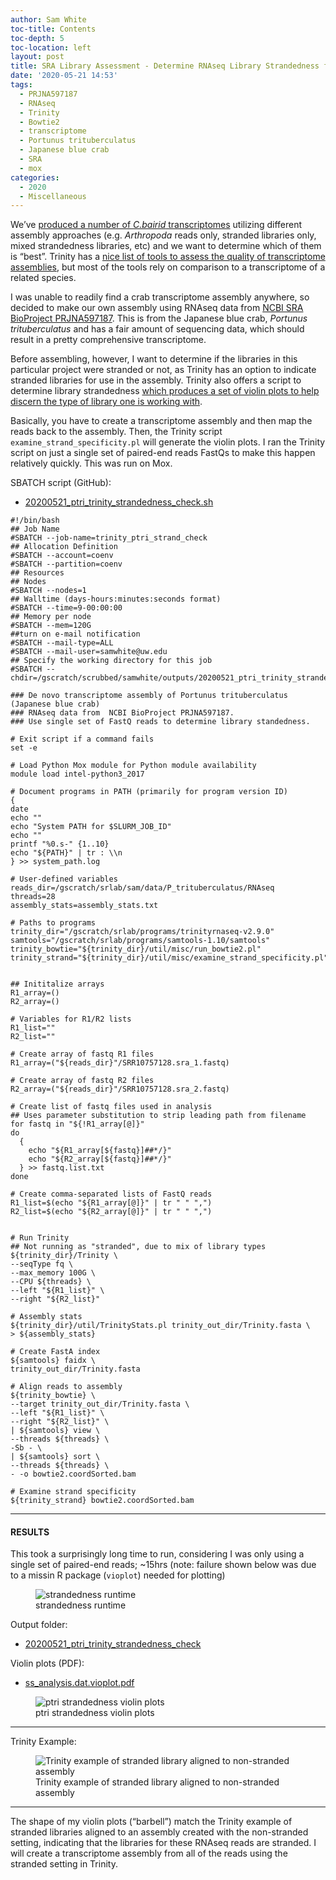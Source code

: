 ```yaml
---
author: Sam White
toc-title: Contents
toc-depth: 5
toc-location: left
layout: post
title: SRA Library Assessment - Determine RNAseq Library Strandedness from P.trituberculatus SRA BioProject PRJNA597187
date: '2020-05-21 14:53'
tags:
  - PRJNA597187
  - RNAseq
  - Trinity
  - Bowtie2
  - transcriptome
  - Portunus trituberculatus
  - Japanese blue crab
  - SRA
  - mox
categories:
  - 2020
  - Miscellaneous
---
```

We've [produced a number of _C.bairid_ transcriptomes](https://github.com/RobertsLab/resources/wiki/Genomic-Resources#transcriptomes) utilizing different assembly approaches (e.g. _Arthropoda_ reads only, stranded libraries only, mixed strandedness libraries, etc) and we want to determine which of them is "best". Trinity has a [nice list of tools to assess the quality of transcriptome assemblies](https://github.com/trinityrnaseq/trinityrnaseq/wiki/Transcriptome-Assembly-Quality-Assessment), but most of the tools rely on comparison to a transcriptome of a related species.

I was unable to readily find a crab transcriptome assembly anywhere, so decided to make our own assembly using RNAseq data from [NCBI SRA BioProject PRJNA597187](https://www.ncbi.nlm.nih.gov/bioproject/PRJNA597187/). This is from the Japanese blue crab, _Portunus trituberculatus_ and has a fair amount of sequencing data, which should result in a pretty comprehensive transcriptome.

Before assembling, however, I want to determine if the libraries in this particular project were stranded or not, as Trinity has an option to indicate stranded libraries for use in the assembly. Trinity also offers a script to determine library strandedness [which produces a set of violin plots to help discern the type of library one is working with](https://github.com/trinityrnaseq/trinityrnaseq/wiki/Examine-Strand-Specificity).

Basically, you have to create a transcriptome assembly and then map the reads back to the assembly. Then, the Trinity script `examine_strand_specificity.pl` will generate the violin plots. I ran the Trinity script on just a single set of paired-end reads FastQs to make this happen relatively quickly. This was run on Mox.

SBATCH script (GitHub):

- [20200521_ptri_trinity_strandedness_check.sh](https://github.com/RobertsLab/sams-notebook/blob/master/sbatch_scripts/20200521_ptri_trinity_strandedness_check.sh)

```shell
#!/bin/bash
## Job Name
#SBATCH --job-name=trinity_ptri_strand_check
## Allocation Definition
#SBATCH --account=coenv
#SBATCH --partition=coenv
## Resources
## Nodes
#SBATCH --nodes=1
## Walltime (days-hours:minutes:seconds format)
#SBATCH --time=9-00:00:00
## Memory per node
#SBATCH --mem=120G
##turn on e-mail notification
#SBATCH --mail-type=ALL
#SBATCH --mail-user=samwhite@uw.edu
## Specify the working directory for this job
#SBATCH --chdir=/gscratch/scrubbed/samwhite/outputs/20200521_ptri_trinity_strandedness_check

### De novo transcriptome assembly of Portunus trituberculatus (Japanese blue crab)
### RNAseq data from  NCBI BioProject PRJNA597187.
### Use single set of FastQ reads to determine library standedness.

# Exit script if a command fails
set -e

# Load Python Mox module for Python module availability
module load intel-python3_2017

# Document programs in PATH (primarily for program version ID)
{
date
echo ""
echo "System PATH for $SLURM_JOB_ID"
echo ""
printf "%0.s-" {1..10}
echo "${PATH}" | tr : \\n
} >> system_path.log

# User-defined variables
reads_dir=/gscratch/srlab/sam/data/P_trituberculatus/RNAseq
threads=28
assembly_stats=assembly_stats.txt

# Paths to programs
trinity_dir="/gscratch/srlab/programs/trinityrnaseq-v2.9.0"
samtools="/gscratch/srlab/programs/samtools-1.10/samtools"
trinity_bowtie="${trinity_dir}/util/misc/run_bowtie2.pl"
trinity_strand="${trinity_dir}/util/misc/examine_strand_specificity.pl"


## Inititalize arrays
R1_array=()
R2_array=()

# Variables for R1/R2 lists
R1_list=""
R2_list=""

# Create array of fastq R1 files
R1_array=("${reads_dir}"/SRR10757128.sra_1.fastq)

# Create array of fastq R2 files
R2_array=("${reads_dir}"/SRR10757128.sra_2.fastq)

# Create list of fastq files used in analysis
## Uses parameter substitution to strip leading path from filename
for fastq in "${!R1_array[@]}"
do
  {
    echo "${R1_array[${fastq}]##*/}"
    echo "${R2_array[${fastq}]##*/}"
  } >> fastq.list.txt
done

# Create comma-separated lists of FastQ reads
R1_list=$(echo "${R1_array[@]}" | tr " " ",")
R2_list=$(echo "${R2_array[@]}" | tr " " ",")


# Run Trinity
## Not running as "stranded", due to mix of library types
${trinity_dir}/Trinity \
--seqType fq \
--max_memory 100G \
--CPU ${threads} \
--left "${R1_list}" \
--right "${R2_list}"

# Assembly stats
${trinity_dir}/util/TrinityStats.pl trinity_out_dir/Trinity.fasta \
> ${assembly_stats}

# Create FastA index
${samtools} faidx \
trinity_out_dir/Trinity.fasta

# Align reads to assembly
${trinity_bowtie} \
--target trinity_out_dir/Trinity.fasta \
--left "${R1_list}" \
--right "${R2_list}" \
| ${samtools} view \
--threads ${threads} \
-Sb - \
| ${samtools} sort \
--threads ${threads} \
- -o bowtie2.coordSorted.bam

# Examine strand specificity
${trinity_strand} bowtie2.coordSorted.bam
```

---

#### RESULTS

This took a surprisingly long time to run, considering I was only using a single set of paired-end reads; ~15hrs (note: failure shown below was due to a missin R package (`vioplot`) needed for plotting)

![strandedness runtime](https://github.com/RobertsLab/sams-notebook/blob/master/images/screencaps/20200521_ptri_trinity_strandedness_check_runtime.png?raw=true)

Output folder:

- [20200521_ptri_trinity_strandedness_check](https://gannet.fish.washington.edu/Atumefaciens/20200521_ptri_trinity_strandedness_check/)

Violin plots (PDF):

- [ss_analysis.dat.vioplot.pdf](https://gannet.fish.washington.edu/Atumefaciens/20200521_ptri_trinity_strandedness_check/ss_analysis.dat.vioplot.pdf)

![ptri strandedness violin plots](https://github.com/RobertsLab/sams-notebook/blob/master/images/screencaps/20200521_ptri_trinity_strandedness_check_violin-plots.png?raw=true)

---

Trinity Example:

![Trinity example of stranded library aligned to non-stranded assembly](https://github.com/RobertsLab/sams-notebook/blob/master/images/screencaps/20200521_ptri_trinity_strandedness_check_trinity_violin-plots.png?raw=true)

---

The shape of my violin plots ("barbell") match the Trinity example of stranded libraries aligned to an assembly created with the non-stranded setting, indicating that the libraries for these RNAseq reads are stranded. I will create a transcriptome assembly from all of the reads using the stranded setting in Trinity.
